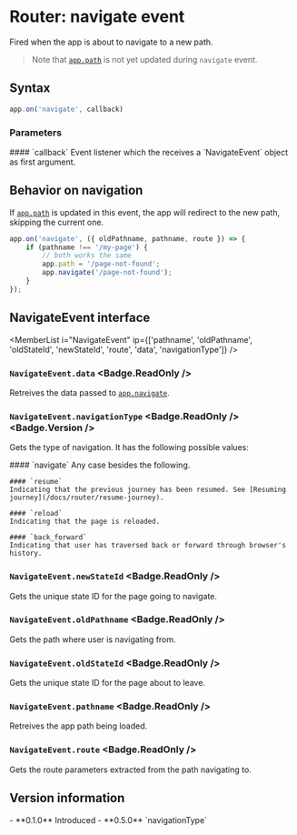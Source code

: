 <Module name="brew-js/extension/router" />

# Router: navigate event

Fired when the app is about to navigate to a new path.

> Note that [`app.path`](:) is not yet updated during `navigate` event.

## Syntax

```typescript
app.on('navigate', callback)
```

### Parameters

<dl>
    #### `callback`
    Event listener which the receives a `NavigateEvent` object as first argument.
</dl>

## Behavior on navigation

If [`app.path`](:) is updated in this event, the app will redirect to the new path, skipping the current one.

```typescript
app.on('navigate', ({ oldPathname, pathname, route }) => {
    if (pathname !== '/my-page') {
        // both works the same
        app.path = '/page-not-found';
        app.navigate('/page-not-found');
    }
});
```

## NavigateEvent interface

<MemberList
    i="NavigateEvent"
    ip={['pathname', 'oldPathname', 'oldStateId', 'newStateId', 'route', 'data', 'navigationType']} />

### `NavigateEvent.data` <Badge.ReadOnly />

Retreives the data passed to [`app.navigate`](:).

### `NavigateEvent.navigationType` <Badge.ReadOnly /> <Badge.Version />

Gets the type of navigation. It has the following possible values:

<dl>
    #### `navigate`
    Any case besides the following.

    #### `resume`
    Indicating that the previous journey has been resumed. See [Resuming journey](/docs/router/resume-journey).

    #### `reload`
    Indicating that the page is reloaded.

    #### `back_forward`
    Indicating that user has traversed back or forward through browser's history.
</dl>

### `NavigateEvent.newStateId` <Badge.ReadOnly />

Gets the unique state ID for the page going to navigate.

### `NavigateEvent.oldPathname` <Badge.ReadOnly />

Gets the path where user is navigating from.

### `NavigateEvent.oldStateId` <Badge.ReadOnly />

Gets the unique state ID for the page about to leave.

### `NavigateEvent.pathname` <Badge.ReadOnly />

Retreives the app path being loaded.

### `NavigateEvent.route` <Badge.ReadOnly />

Gets the route parameters extracted from the path navigating to.

## Version information

<VersionTimeline module="brew-js">
- **0.1.0** Introduced
- **0.5.0** `navigationType`
</VersionTimeline>
